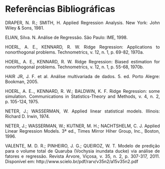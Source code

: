 
```{=html}
<style>
  body{text-align: justify}
</style>
```


::: progress
::: {.progress-bar style="width: 100%;"}
:::
:::

# Referências Bibliográficas {.unnumbered}


DRAPER, N. R.; SMITH, H. Applied Regression Analysis. New York: John Wiley & Sons, 1981.

ELIAN, Silva. N. Análise de Regressão. São Paulo: IME, 1998.

HOERL, A. E., KENNARD, R. W. Ridge Regression: Applications to nonorthogonal problems. Technometrics, v. 12, n. 1, p. 69-82, 1970a.   

HOERL, A. E., KENNARD, R. W. Ridge Regression: Biased estimation for nonorthogonal problems. Technometrics, v. 12, n. 1, p. 55-68, 1970b. 

HAIR JR, J. F. et al. Análise multivariada de dados. 5. ed. Porto Alegre: Bookman, 2005.

HOERL, A. E.., KENNARD, R. W.; BALDWIN, K. F. Ridge Regression: some simulation. Communications in Statistics-Theory and Methods, v. 4, n. 2, p. 105-124, 1975. 

NETER, J.; WASSERMAN, W. Applied linear statistical models. Illinois: Richard D. Irwin, 1974.

NETER, J.; WASSERMAN, W.; KUTNER, M. H.; NACHTSHELM, C. J. Applied Linear Regression Models. 3ª ed., Times Mirror Hiher Group, Inc., Boston, 1996.


VALENTE, M. D. R.; PINHEIRO, J. G.; QUEIROZ, W. T. Modelo de predição para o volume total de Quaruba (Vochysia inundata ducke) via análise de fatores e regressão. Revista Árvore, Viçosa, v. 35, n. 2, p. 307-317, 2011. Disponível em: http://www.scielo.br/pdf/rarv/v35n2/a15v35n2.pdf

::: progress
::: {.progress-bar style="width: 100%;"}
:::
:::